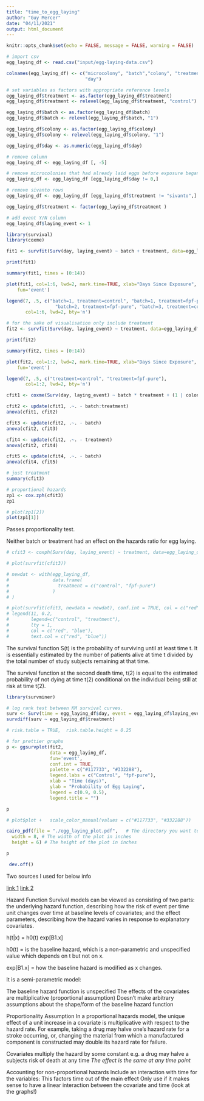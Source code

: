 ```yaml
---
title: "time_to_egg_laying"
author: "Guy Mercer"
date: "04/11/2021"
output: html_document
---
```


```r
knitr::opts_chunk$set(echo = FALSE, message = FALSE, warning = FALSE)
```

```r
# import csv
egg_laying_df <- read.csv("input/egg-laying-data.csv")

colnames(egg_laying_df) <- c("microcolony", "batch","colony", "treatment", "egg_laying_day", 
                             "day")

# set variables as factors with appropriate reference levels
egg_laying_df$treatment <- as.factor(egg_laying_df$treatment)
egg_laying_df$treatment <- relevel(egg_laying_df$treatment, "control")

egg_laying_df$batch <- as.factor(egg_laying_df$batch)
egg_laying_df$batch <- relevel(egg_laying_df$batch, "1")

egg_laying_df$colony <- as.factor(egg_laying_df$colony)
egg_laying_df$colony <- relevel(egg_laying_df$colony, "1")

egg_laying_df$day <- as.numeric(egg_laying_df$day)

# remove column
egg_laying_df <- egg_laying_df [, -5]

# remove microcolonies that had already laid eggs before exposure began
egg_laying_df <- egg_laying_df [egg_laying_df$day != 0,]

# remove sivanto rows
egg_laying_df <- egg_laying_df [egg_laying_df$treatment != "sivanto",]

egg_laying_df$treatment <- factor(egg_laying_df$treatment )

# add event Y/N column
egg_laying_df$laying_event <- 1
```

```r
library(survival)
library(coxme)

fit1 <- survfit(Surv(day, laying_event) ~ batch + treatment, data=egg_laying_df)

print(fit1)

summary(fit1, times = (0:14))

plot(fit1, col=1:6, lwd=2, mark.time=TRUE, xlab="Days Since Exposure", ylab="Egg Laying", #conf.int = TRUE
    fun='event')

legend(7, .5, c("batch=1, treatment=control", "batch=1, treatment=fpf-pure", "batch=2, treatment=control",
                  "batch=2, treatment=fpf-pure", "batch=3, treatment=control", "batch=3, treatment=fpf-pure"),
       col=1:6, lwd=2, bty='n')

# for the sake of visualisation only include treatment
fit2 <- survfit(Surv(day, laying_event) ~ treatment, data=egg_laying_df)

print(fit2)

summary(fit2, times = (0:14))

plot(fit2, col=1:2, lwd=2, mark.time=TRUE, xlab="Days Since Exposure", ylab="Egg Laying", #conf.int = TRUE
    fun='event')

legend(7, .5, c("treatment=control", "treatment=fpf-pure"),
       col=1:2, lwd=2, bty='n')
```

```r
cfit1 <- coxme(Surv(day, laying_event) ~ batch * treatment + (1 | colony), data=egg_laying_df)

cfit2 <- update(cfit1, .~. - batch:treatment)
anova(cfit1, cfit2)

cfit3 <- update(cfit2, .~. - batch)
anova(cfit2, cfit3)

cfit4 <- update(cfit2, .~. - treatment)
anova(cfit2, cfit4)

cfit5 <- update(cfit4, .~. - batch)
anova(cfit4, cfit5)

# just treatment
summary(cfit3)
```

```r
# proportional hazards
zp1 <- cox.zph(cfit3)
zp1

# plot(zp1[2])
plot(zp1[1])
```

Passes proportionality test. 

Neither batch or treatment had an effect on the hazards ratio for egg laying.  

```r
# cfit3 <- coxph(Surv(day, laying_event) ~ treatment, data=egg_laying_df)

# plot(survfit(cfit3))

# newdat <- with(egg_laying_df, 
#                data.frame(
#                  treatment = c("control", "fpf-pure")
#                )
# )

# plot(survfit(cfit3, newdata = newdat), conf.int = TRUE, col = c("red", "blue"), fun='event')
# legend(11, 0.2, 
#        legend=c("control", "treatment"),
#        lty = 1, 
#        col = c("red", "blue"),
#        text.col = c("red", "blue"))
```

The survival function S(t) is the probability of surviving until at least time t. It is essentially estimated by the number of patients alive at time t divided by the total number of study subjects remaining at that time.

The survival function at the second death time, t(2) is equal to the estimated probability of not dying at time t(2) conditional on the individual being still at risk at time t(2). 

```r
library(survminer)

# log rank test between KM survival curves.
surv <- Surv(time = egg_laying_df$day, event = egg_laying_df$laying_event)
survdiff(surv ~ egg_laying_df$treatment)

# risk.table = TRUE,  risk.table.height = 0.25

# for prettier graphs
p <- ggsurvplot(fit2,
                data = egg_laying_df,
                fun='event',
                conf.int = TRUE,
                palette = c("#117733", "#332288"),
                legend.labs = c("Control", "fpf-pure"),
                xlab = "Time (days)",
                ylab = "Probability of Egg Laying",
                legend = c(0.9, 0.5),
                legend.title = "")

p

# plot$plot +   scale_color_manual(values = c("#117733", "#332288")) 


```

```r
cairo_pdf(file = "./egg_laying_plot.pdf",   # The directory you want to save the file in
  width = 8, # The width of the plot in inches
  height = 6) # The height of the plot in inches

p

 dev.off()
```

Two sources I used for below info 

[link 1](https://rpubs.com/daspringate/survival)
[link 2](https://thomaselove.github.io/432-notes/cox-regression-models-for-survival-data-example-1.html)

Hazard Function
Survival models can be viewed as consisting of two parts: the underlying hazard function, describing how the risk of event per time unit changes over time at baseline levels of covariates; and the effect parameters, describing how the hazard varies in response to explanatory covariates.

h(t|x) = h0(t) exp[B1.x]

h0(t) = is the baseline hazard, which is a non-parametric and unspecified value which depends on t but not on x.

exp[B1.x] = how the baseline hazard is modified as x changes. 

It is a semi-parametric model:

The baseline hazard function is unspecified
The effects of the covariates are multiplicative (proportional assumption)
Doesn't make arbitrary assumptions about the shape/form of the baseline hazard function

Proportionality Assumption
In a proportional hazards model, the unique effect of a unit increase in a covariate is multiplicative with respect to the hazard rate. For example, taking a drug may halve one’s hazard rate for a stroke occurring, or, changing the material from which a manufactured component is constructed may double its hazard rate for failure.

Covariates multiply the hazard by some constant
e.g. a drug may halve a subjects risk of death at any time
*The effect is the same at any time point*

Accounting for non-proportional hazards
Include an interaction with time for the variables:
This factors time out of the main effect
Only use if it makes sense to have a linear interaction between the covariate and time (look at the graphs!)
